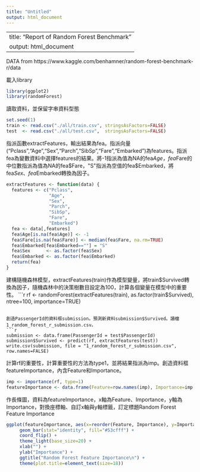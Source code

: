 ```yaml
---
title: "Untitled"
output: html_document
---
```

---
title: "Report of Random Forest Benchmark"
output: html_document
---

DATA from https://www.kaggle.com/benhamner/random-forest-benchmark-r/data

載入library
```r
library(ggplot2)
library(randomForest)
```

讀取資料，並保留字串資料型態
```r
set.seed(1)
train <- read.csv("./all/train.csv", stringsAsFactors=FALSE)
test  <- read.csv("./all/test.csv",  stringsAsFactors=FALSE)
```

指派函數extractFeatures，輸出結果為fea。指派向量("Pclass","Age","Sex","Parch","SibSp","Fare","Embarked")為features。指派fea為變數資料中選擇features的結果。將-1指派為值為NA的fea$Age，fea$Fare的中位數指派為值為NA的fea$Fare，"S"指派為空值的fea$Embarked，將fea$Sex、fea$Embarked轉換為因子。
```r
extractFeatures <- function(data) {
  features <- c("Pclass",
                "Age",
                "Sex",
                "Parch",
                "SibSp",
                "Fare",
                "Embarked")
  fea <- data[,features]
  fea$Age[is.na(fea$Age)] <- -1
  fea$Fare[is.na(fea$Fare)] <- median(fea$Fare, na.rm=TRUE)
  fea$Embarked[fea$Embarked==""] = "S"
  fea$Sex      <- as.factor(fea$Sex)
  fea$Embarked <- as.factor(fea$Embarked)
  return(fea)
}
```

建構隨機森林模型，extractFeatures(train)作為模型變量，將train$Survived轉換為因子，隨機森林中的決策樹數目設定為100，計算各個變量在模型中的重要性。
```r
rf <- randomForest(extractFeatures(train), as.factor(train$Survived), ntree=100, importance=TRUE)
```

創造PassengerId的資料框submission。預測新資料submission$Survived。讀檔1_random_forest_r_submission.csv。
```r
submission <- data.frame(PassengerId = test$PassengerId)
submission$Survived <- predict(rf, extractFeatures(test))
write.csv(submission, file = "1_random_forest_r_submission.csv", row.names=FALSE)
```

計算rf的重要性，計算重要性的方法為type1，並將結果指派為imp。創造資料框featureImportance，內含Feature和Importance。
```r
imp <- importance(rf, type=1)
featureImportance <- data.frame(Feature=row.names(imp), Importance=imp[,1])
```

作長條圖，資料為featureImportance，x軸為Feature、Importance，y軸為Importance，對換座標軸、自訂x軸與y軸標籤，訂定標題Random Forest Feature Importance
```r
ggplot(featureImportance, aes(x=reorder(Feature, Importance), y=Importance)) +
     geom_bar(stat="identity", fill="#53cfff") +
     coord_flip() + 
     theme_light(base_size=20) +
     xlab("") +
     ylab("Importance") + 
     ggtitle("Random Forest Feature Importance\n") +
     theme(plot.title=element_text(size=18))

```